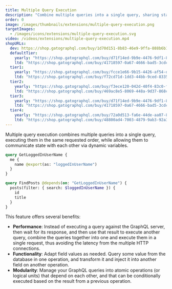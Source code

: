 ```yaml
---
title: Multiple Query Execution
description: "Combine multiple queries into a single query, sharing state across them and executing them in the requested order."
order: 0
image: /images/thumbnails/extensions/multiple-query-execution.png
targetImages:
  - /images/icons/extensions/multiple-query-execution.svg
video: /videos/extensions/multiple-query-execution.mp4
shopURLs:
  dev: https://shop.gatographql.com/buy/1d70d151-8b83-46e9-9ffa-888b6b1285e6
  defaultTier:
    yearly: "https://shop.gatographql.com/buy/d71f14ed-9b9e-4476-9df1-8c8a9011c940"
    ltd: "https://shop.gatographql.com/buy/41718597-0a67-4666-bad5-3cdc68fe8a1b"
  tier1:
    yearly: "https://shop.gatographql.com/buy/fcce1e66-9b15-4426-af54-d6751379e9ed"
    ltd: "https://shop.gatographql.com/buy/f72cd71d-1dd3-44bb-9ced-8335132e54cc"
  tier2:
    yearly: "https://shop.gatographql.com/buy/f3ece120-042d-40f4-83c0-f399e7e90bd8"
    ltd: "https://shop.gatographql.com/buy/469ac8e5-8069-448a-9d37-868c4f517271"
  tier3:
    yearly: "https://shop.gatographql.com/buy/d71f14ed-9b9e-4476-9df1-8c8a9011c940"
    ltd: "https://shop.gatographql.com/buy/41718597-0a67-4666-bad5-3cdc68fe8a1b"
  tier4:
    yearly: "https://shop.gatographql.com/buy/72a0d513-fa6e-44de-aa07-883eb7eadda9"
    ltd: "https://shop.gatographql.com/buy/48800ad4-7003-4879-9ab3-92a33912371a"
---
```


Multiple query execution combines multiple queries into a single query, executing them in the same requested order, while allowing them to communicate state with each other via dynamic variables.

```graphql
query GetLoggedInUserName {
  me {
    name @export(as: "loggedInUserName")
  }
}

query FindPosts @depends(on: "GetLoggedInUserName") {
  posts(filter: { search: $loggedInUserName }) {
    id
    title
  }
}
```

This feature offers several benefits:

- **Performance**: Instead of executing a query against the GraphQL server, then wait for its response, and then use that result to execute another query, combine the queries together into one and execute them in a single request, thus avoiding the latency from the multiple HTTP connections.
- **Functionality**: Adapt field values as needed. Query some value from the database in one operation, and transform it and inject it into another field on another operation.
- **Modularity**: Manage your GraphQL queries into atomic operations (or logical units) that depend on each other, and that can be conditionally executed based on the result from a previous operation.

